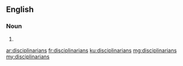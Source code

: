 ==English==

===Noun===
{{head|en|plural}}

# {{plural of|disciplinarian|lang=en|nocat=1}}

[[ar:disciplinarians]]
[[fr:disciplinarians]]
[[ku:disciplinarians]]
[[mg:disciplinarians]]
[[my:disciplinarians]]